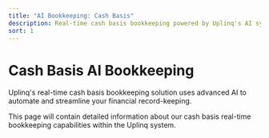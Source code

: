 ```yaml
---
title: "AI Bookkeeping: Cash Basis"
description: Real-time cash basis bookkeeping powered by Uplinq's AI system
sort: 1
---
```


# Cash Basis AI Bookkeeping

Uplinq's real-time cash basis bookkeeping solution uses advanced AI to automate and streamline your financial record-keeping.

This page will contain detailed information about our cash basis real-time bookkeeping capabilities within the Uplinq system.